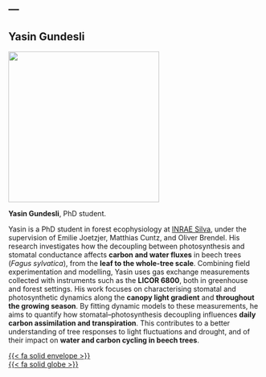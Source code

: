 ---
---

## Yasin Gundesli

::: {layout="[[30,70]]"}

::: {#first-column}
![](/images/Yasin_Gundesli.jpg){fig-align="left" width="300"}
:::

::: {#second-column}
**Yasin Gundesli**, PhD student.

Yasin is a PhD student in forest ecophysiology at [INRAE Silva](https://www6.nancy.inrae.fr/silva/), under the supervision of Emilie Joetzjer, Matthias Cuntz, and Oliver Brendel. His research investigates how the decoupling between photosynthesis and stomatal conductance affects **carbon and water fluxes** in beech trees (*Fagus sylvatica*), from the **leaf to the whole-tree scale**. Combining field experimentation and modelling, Yasin uses gas exchange measurements collected with instruments such as the **LICOR 6800**, both in greenhouse and forest settings. His work focuses on characterising stomatal and photosynthetic dynamics along the **canopy light gradient** and **throughout the growing season**. By fitting dynamic models to these measurements, he aims to quantify how stomatal–photosynthesis decoupling influences **daily carbon assimilation and transpiration**. This contributes to a better understanding of tree responses to light fluctuations and drought, and of their impact on **water and carbon cycling in beech trees**.
:::

:::

<a href="mailto:yasin.gundesli@inrae.fr">{{< fa solid envelope >}}</a> &nbsp; &nbsp;  
[{{< fa solid globe >}}](yasin_gundesli.qmd) &nbsp; &nbsp;
